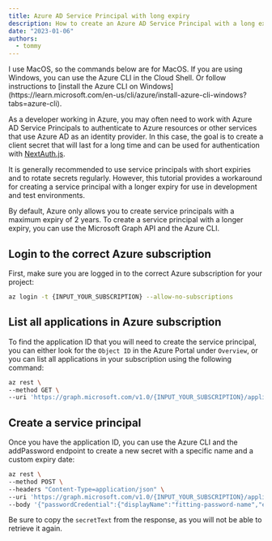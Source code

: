 ```yaml
---
title: Azure AD Service Principal with long expiry
description: How to create an Azure AD Service Principal with a long expiry.
date: "2023-01-06"
authors:
  - tommy
---
```


<Callout>
  I use MacOS, so the commands below are for MacOS. If you are using Windows, you can use the Azure
  CLI in the Cloud Shell. Or follow instructions to [install the Azure CLI on
  Windows](https://learn.microsoft.com/en-us/cli/azure/install-azure-cli-windows?tabs=azure-cli).
</Callout>

As a developer working in Azure, you may often need to work with Azure AD Service Principals to authenticate to Azure resources or
other services that use Azure AD as an identity provider. In this case, the goal is to create a client secret that will last for a
long time and can be used for authentication with [NextAuth.js](https://next-auth.js.org/).

<Callout type="warning">
  It is generally recommended to use service principals with short expiries and to rotate secrets
  regularly. However, this tutorial provides a workaround for creating a service principal with a
  longer expiry for use in development and test environments.
</Callout>

By default, Azure only allows you to create service principals with a maximum expiry of 2 years. To create a service principal with a longer expiry, you can use the Microsoft Graph API and the Azure CLI.

## Login to the correct Azure subscription

First, make sure you are logged in to the correct Azure subscription for your project:

```bash
az login -t {INPUT_YOUR_SUBSCRIPTION} --allow-no-subscriptions
```

## List all applications in Azure subscription

To find the application ID that you will need to create the service principal, you can either look for the `Object ID` in the Azure Portal under `Overview`, or you can list all applications in your subscription using the following command:

```bash
az rest \
--method GET \
--uri 'https://graph.microsoft.com/v1.0/{INPUT_YOUR_SUBSCRIPTION}/applications'
```

## Create a service principal

Once you have the application ID, you can use the Azure CLI and the addPassword endpoint to create a new secret with a specific name and a custom expiry date:

```bash
az rest \
--method POST \
--headers "Content-Type=application/json" \
--uri 'https://graph.microsoft.com/v1.0/{INPUT_YOUR_SUBSCRIPTION}/applications/{INPUT_YOUR_SERVICE_PRINCIPAL_ID}/addPassword' \
--body '{"passwordCredential":{"displayName":"fitting-password-name","endDateTime":"2222-12-31T00:00:00.000Z"}}'
```

Be sure to copy the `secretText` from the response, as you will not be able to retrieve it again.

